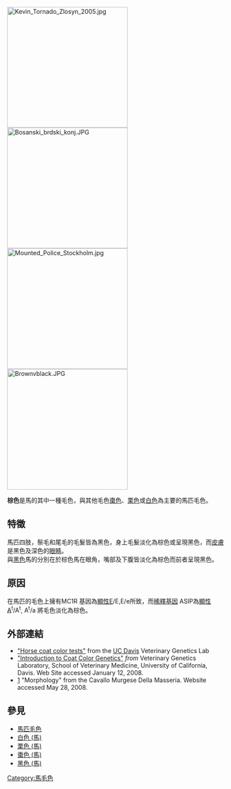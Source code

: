[[File:Kevin_Tornado_Zlosyn_2005.jpg|280px]]
[[File:Bosanski_brdski_konj.JPG|280px]]
[[File:Mounted_Police_Stockholm.jpg|280px]]
[[File:Brownvblack.JPG|280px]]


'''棕色'''是馬的其中一種毛色，與其他毛色[[棗色_(馬)|棗色]]、[[栗色_(馬)|栗色]]或[[白色_(馬)|白色]]為主要的馬匹毛色。

==特徵==
馬匹四肢，鬃毛和尾毛的毛髮皆為黑色，身上毛髮淡化為棕色或呈現黑色，而[[皮膚|皮膚]]是黑色及深色的[[眼睛|眼睛]]。
<br>與[[黑色_(馬)|黑色]]馬的分別在於棕色馬在眼角，嘴部及下腹皆淡化為棕色而前者呈現黑色。

==原因==
在馬匹的毛色上擁有MC1R 基因為[[顯性基因|顯性]]E/E,E/e所致，而[[稀釋基因|稀釋基因]] ASIP為[[顯性基因|顯性]]A<sup>t</sup>/A<sup>t</sup>, A<sup>t</sup>/a 將毛色淡化為棕色。


==外部連結==
*[http://www.vgl.ucdavis.edu/services/coatcolorhorse.php  "Horse coat color tests"] {{Wayback|url=http://www.vgl.ucdavis.edu/services/coatcolorhorse.php |date=20171010200000 }} from the [[UC_Davis|UC Davis]] Veterinary Genetics Lab
*[https://web.archive.org/web/20171010200000/http://www.vgl.ucdavis.edu/services/coatcolor.php "Introduction to Coat Color Genetics"] ''from'' Veterinary Genetics Laboratory, School of Veterinary Medicine, University of California, Davis.  Web Site accessed January 12, 2008.
*[https://web.archive.org/web/20120210152905/http://www.murgesehorse.com/eng/murgesehorse.html] "Morphology" from the Cavallo Murgese Della Masseria. Website accessed May 28, 2008.

==參見==
*[[馬匹毛色|馬匹毛色]]
*[[白色_(馬)|白色 (馬)]]
*[[栗色_(馬)|栗色 (馬)]]
*[[棗色_(馬)|棗色 (馬)]]
*[[黑色_(馬)|黑色 (馬)]]

{{stub}}
[[Category:馬毛色|Category:馬毛色]]